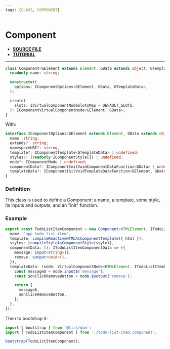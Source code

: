 ```yaml
---
tags: [CLASS, COMPONENT]
---
```


# Component

- **[SOURCE FILE](https://github.com/lirx-js/dom/blob/main/src/component/classes/component.class.ts)**
- **[TUTORIAL](/docs/documentation/component/component/)**

---

```ts
class Component<GElement extends Element, GData extends object, GTemplateData extends object> extends AbstractComponent<GElement, GData> {
  readonly name: string;

  constructor(
    options: IComponentOptions<GElement, GData, GTemplateData>,
  );

  create(
    slots: IVirtualComponentNodeSlotsMap = DEFAULT_SLOTS,
  ): IComponentVirtualComponentNode<GElement, GData>;
}
```

With:

```ts
interface IComponentOptions<GElement extends Element, GData extends object, GTemplateData extends object> {
  name: string;
  extends?: string;
  namespaceURI?: string,
  template?: IComponentTemplate<GTemplateData> | undefined;
  styles?: (readonly IComponentStyle[]) | undefined;
  mode?: IComponentMode | undefined;
  componentData?: IComponentInitVoidComponentDataFunction<GData> | undefined;
  templateData?: IComponentInitVoidTemplateDataFunction<GElement, GData, GTemplateData> | undefined;
}
```


### Definition

This class is used to define a Component:
a name, a template, some style, its inputs and outputs, and an "init" function.

### Example

```ts title="todo-list-item.component.ts"
export const TodoListItemComponent = new Component<HTMLElement, ITodoListItemComponentData, ITemplateData>({
  name: 'app-todo-list-item',
  template: compileReactiveHTMLAsComponentTemplate({ html }),
  styles: [compileStyleAsComponentStyle(style)],
  componentData: (): ITodoListItemComponentData => ({
    message: input<string>(),
    remove: output<void>(),
  }),
  templateData: (node: VirtualComponentNode<HTMLElement, ITodoListItemComponentData>): ITemplateData => {
    const message$ = node.input$('message');
    const $onClickRemoveButton = node.$output('remove');

    return {
      message$,
      $onClickRemoveButton,
    };
  },
});
```

Then to bootstrap it:

```ts title="main.ts"
import { bootstrap } from '@lirx/dom';
import { TodoListItemComponent } from './todo-list-item.component';

bootstrap(TodoListItemComponent);
```

